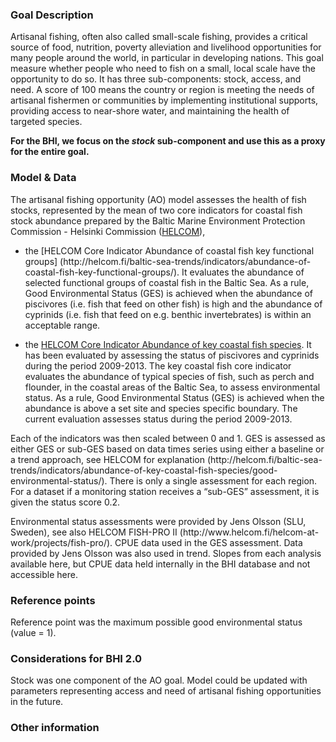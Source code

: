 ### Goal Description

Artisanal fishing, often also called small-scale fishing, provides a critical source of food, nutrition, poverty alleviation and livelihood opportunities for many people around the world, in particular in developing nations. This goal measure whether people who need to fish on a small, local scale have the opportunity to do so. It has three sub-components: stock, access, and need. A score of 100 means the country or region is meeting the needs of artisanal fishermen or communities by implementing institutional supports, providing access to near-shore water, and maintaining the health of targeted species. 

**For the BHI, we focus on the *stock* sub-component and use this as a proxy for the entire goal.** 

### Model & Data 

The artisanal fishing opportunity (AO) model assesses the health of fish stocks, represented by the mean of two core indicators for coastal fish stock abundance prepared by the Baltic Marine Environment Protection Commission - Helsinki Commission ([HELCOM](www.helcom.fi)), 

-	the [HELCOM Core Indicator Abundance of coastal fish key functional groups] (http://helcom.fi/baltic-sea-trends/indicators/abundance-of-coastal-fish-key-functional-groups/). It evaluates the abundance of selected functional groups of coastal fish in the Baltic Sea. As a rule, Good Environmental Status (GES) is achieved when the abundance of piscivores (i.e. fish that feed on other fish) is high and the abundance of cyprinids (i.e. fish that feed on e.g. benthic invertebrates) is within an acceptable range. 

-	the [HELCOM Core Indicator Abundance of key coastal fish species](http://helcom.fi/baltic-sea-trends/indicators/abundance-of-key-coastal-fish-species). It has been evaluated by assessing the status of piscivores and cyprinids during the period 2009-2013. The key coastal fish core indicator evaluates the abundance of typical species of fish, such as perch and flounder, in the coastal areas of the Baltic Sea, to assess environmental status. As a rule, Good Environmental Status (GES) is achieved when the abundance is above a set site and species specific boundary. The current evaluation assesses status during the period 2009-2013.

Each of the indicators was then scaled between 0 and 1. GES is assessed as either GES or sub-GES based on data times series using either a baseline or a trend approach, see HELCOM for explanation (http://helcom.fi/baltic-sea-trends/indicators/abundance-of-key-coastal-fish-species/good-environmental-status/). There is only a single assessment for each region.
For a dataset if a monitoring station receives a "sub-GES" assessment, it is given the status score 0.2.

Environmental status assessments were provided by Jens Olsson (SLU, Sweden), see also HELCOM FISH-PRO II (http://www.helcom.fi/helcom-at-work/projects/fish-pro/).  CPUE data used in the GES assessment. Data provided by Jens Olsson was also used in trend. Slopes from each analysis available here, but CPUE data held internally in the BHI database and not accessible here.

### Reference points 

Reference point was the maximum possible good environmental status (value = 1). 

### Considerations for BHI 2.0

Stock was one component of the AO goal. Model could be updated with parameters representing access and need of artisanal fishing opportunities in the future. 

### Other information

